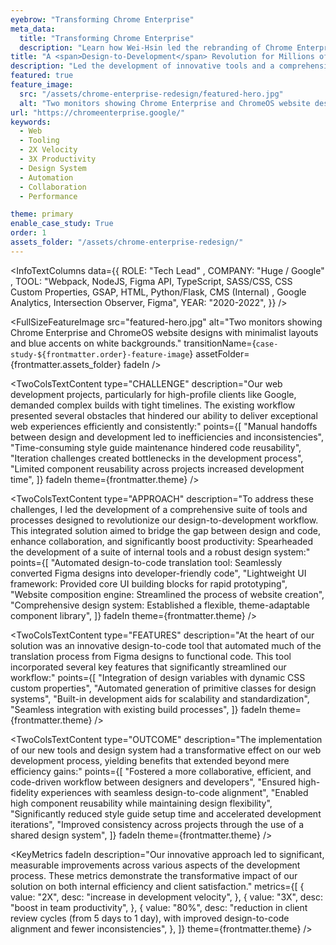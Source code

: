 ```yaml
---
eyebrow: "Transforming Chrome Enterprise"
meta_data:
  title: "Transforming Chrome Enterprise"
  description: "Learn how Wei-Hsin led the rebranding of Chrome Enterprise, boosting team productivity by 30% through innovative design-to-development workflow solutions."
title: "A <span>Design-to-Development</span> Revolution for Millions of Users"
description: "Led the development of innovative tools and a comprehensive design system, transforming web development workflows for projects like Chrome Enterprise and Chrome OS. This initiative significantly improved efficiency, consistency, and collaboration between designers and developers."
featured: true
feature_image: 
  src: "/assets/chrome-enterprise-redesign/featured-hero.jpg"
  alt: "Two monitors showing Chrome Enterprise and ChromeOS website designs with minimalist layouts and blue accents on white backgrounds."
url: "https://chromeenterprise.google/"
keywords:
  - Web
  - Tooling
  - 2X Velocity
  - 3X Productivity
  - Design System
  - Automation
  - Collaboration
  - Performance

theme: primary
enable_case_study: True
order: 1
assets_folder: "/assets/chrome-enterprise-redesign/"
---
```


<InfoTextColumns data={{
    ROLE: "Tech Lead" ,
    COMPANY: "Huge / Google" ,
    TOOL: "Webpack, NodeJS, Figma API, TypeScript, SASS/CSS, CSS Custom Properties, GSAP, HTML, Python/Flask, CMS (Internal) , Google Analytics, Intersection Observer, Figma",
    YEAR: "2020-2022",
  }}
/>

<FullSizeFeatureImage
  src="featured-hero.jpg"
  alt="Two monitors showing Chrome Enterprise and ChromeOS website designs with minimalist layouts and blue accents on white backgrounds."
  transitionName={`case-study-${frontmatter.order}-feature-image`}
  assetFolder={frontmatter.assets_folder}
  fadeIn
/>

<TwoColsTextContent
  type="CHALLENGE"
  description="Our web development projects, particularly for high-profile clients like Google, demanded complex builds with tight timelines. The existing workflow presented several obstacles that hindered our ability to deliver exceptional web experiences efficiently and consistently:"
  points={[
    "Manual handoffs between design and development led to inefficiencies and inconsistencies",
    "Time-consuming style guide maintenance hindered code reusability",
    "Iteration challenges created bottlenecks in the development process",
    "Limited component reusability across projects increased development time",
  ]}
  fadeIn
  theme={frontmatter.theme}
/>

<TwoColsTextContent
  type="APPROACH"
  description="To address these challenges, I led the development of a comprehensive suite of tools and processes designed to revolutionize our design-to-development workflow. This integrated solution aimed to bridge the gap between design and code, enhance collaboration, and significantly boost productivity: Spearheaded the development of a suite of internal tools and a robust design system:"
  points={[
    "Automated design-to-code translation tool: Seamlessly converted Figma designs into developer-friendly code",
    "Lightweight UI framework: Provided core UI building blocks for rapid prototyping",
    "Website composition engine: Streamlined the process of website creation",
    "Comprehensive design system: Established a flexible, theme-adaptable component library",
  ]}
  fadeIn
  theme={frontmatter.theme}
/>


<InlineDemoVideo 
  src="ce-chrome-demo.mp4"
  poster="ce-chrome-demo.jpg"
  alt="Chrome Enterprise Hero Animation Prototype"
  fadeIn
  assetFolder={frontmatter.assets_folder}
/>


<TwoColsTextContent
  type="FEATURES"
  description="At the heart of our solution was an innovative design-to-code tool that automated much of the translation process from Figma designs to functional code. This tool incorporated several key features that significantly streamlined our workflow:"
  points={[
    "Integration of design variables with dynamic CSS custom properties",
    "Automated generation of primitive classes for design systems",
    "Built-in development aids for scalability and standardization",
    "Seamless integration with existing build processes",
    ]}
  fadeIn
  theme={frontmatter.theme}
/>

<TwoColsTextContent
  type="OUTCOME"
  description="The implementation of our new tools and design system had a transformative effect on our web development process, yielding benefits that extended beyond mere efficiency gains:"
  points={[
    "Fostered a more collaborative, efficient, and code-driven workflow between designers and developers",
    "Ensured high-fidelity experiences with seamless design-to-code alignment",
    "Enabled high component reusability while maintaining design flexibility",
    "Significantly reduced style guide setup time and accelerated development iterations",
    "Improved consistency across projects through the use of a shared design system",
  ]}
  fadeIn
  theme={frontmatter.theme}
/>

<DualFeatureImages
  leftSrc="ce-design-systems-desktop.jpg"
  leftAlt="Multiple Chrome Enterprise and ChromeOS website screenshots arranged around a laptop on a purple background."
  rightSrc="ce-design-systems-mobile.jpg"
  rightAlt="Mobile screens features Chrome Enterprise and ChromeOS website on a purple background"
  fadeIn
  type="left"
  assetFolder={frontmatter.assets_folder}
/>

<KeyMetrics
  fadeIn
  description="Our innovative approach led to significant, measurable improvements across various aspects of the development process. These metrics demonstrate the transformative impact of our solution on both internal efficiency and client satisfaction."
  metrics={[
    {
      value: "2X",
      desc: "increase in development velocity",
    },
    {
      value: "3X",
      desc: "boost in team productivity",
    },
    {
      value: "80%",
      desc: "reduction in client review cycles (from 5 days to 1 day), with improved design-to-code alignment and fewer inconsistencies",
    },
  ]}
  theme={frontmatter.theme}
/>

<TwoColsTextContent
  type="REFLECTION"
  description="This project demonstrates proactive problem-solving and technical expertise in identifying and addressing process bottlenecks. It showcases the ability to drive significant improvements in efficiency, consistency, and client satisfaction through innovative solutions and effective collaboration between design and development teams."
  fadeIn
  theme={frontmatter.theme}
/>

<TwoColsTextContent
  type="RECOGNITION"
  description="Our work on the Chrome Enterprise project received Bronze in the <a href='https://creativepool.com/huge/projects/chrome-enterprise-for-google' target='_blank' rel='noopener noreferrer'>Digital: Web category at Creativepool</a>, a prestigious industry award that recognizes excellence in creative work. This accolade celebrates our team's innovation in creating a human-centric site backed by revolutionary technology. The award underscores the project's impact and the value of our collaborative efforts in delivering outstanding digital experiences."
  fadeIn
  theme={frontmatter.theme}
/>